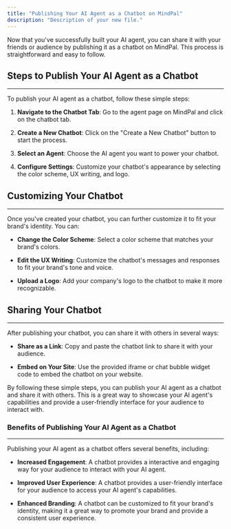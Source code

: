```yaml
---
title: "Publishing Your AI Agent as a Chatbot on MindPal"
description: "Description of your new file."
---
```


Now that you've successfully built your AI agent, you can share it with your friends or audience by publishing it as a chatbot on MindPal. This process is straightforward and easy to follow.

## Steps to Publish Your AI Agent as a Chatbot

***

To publish your AI agent as a chatbot, follow these simple steps:

1. **Navigate to the Chatbot Tab**: Go to the agent page on MindPal and click on the chatbot tab.

2. **Create a New Chatbot**: Click on the "Create a New Chatbot" button to start the process.

3. **Select an Agent**: Choose the AI agent you want to power your chatbot.

4. **Configure Settings**: Customize your chatbot's appearance by selecting the color scheme, UX writing, and logo.

## Customizing Your Chatbot

***

Once you've created your chatbot, you can further customize it to fit your brand's identity. You can:

* **Change the Color Scheme**: Select a color scheme that matches your brand's colors.

* **Edit the UX Writing**: Customize the chatbot's messages and responses to fit your brand's tone and voice.

* **Upload a Logo**: Add your company's logo to the chatbot to make it more recognizable.

## Sharing Your Chatbot

***

After publishing your chatbot, you can share it with others in several ways:

* **Share as a Link**: Copy and paste the chatbot link to share it with your audience.

* **Embed on Your Site**: Use the provided iframe or chat bubble widget code to embed the chatbot on your website.

By following these simple steps, you can publish your AI agent as a chatbot and share it with others. This is a great way to showcase your AI agent's capabilities and provide a user-friendly interface for your audience to interact with.

### Benefits of Publishing Your AI Agent as a Chatbot

***

Publishing your AI agent as a chatbot offers several benefits, including:

* **Increased Engagement**: A chatbot provides a interactive and engaging way for your audience to interact with your AI agent.

* **Improved User Experience**: A chatbot provides a user-friendly interface for your audience to access your AI agent's capabilities.

* **Enhanced Branding**: A chatbot can be customized to fit your brand's identity, making it a great way to promote your brand and provide a consistent user experience.